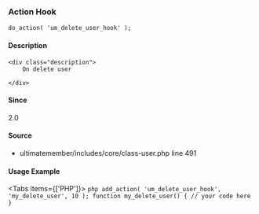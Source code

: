 
### Action Hook    
    
```
do_action( 'um_delete_user_hook' );
```

#### Description
    <div class="description">
        On delete user
 
    </div>



#### Since
<div class="description">
2.0
</div>

#### Source
  - <Link href="/developer/files/includes-core-class-user#source-view.491">ultimatemember/includes/core/class-user.php</Link> <Link href="/developer/files/includes-core-class-user#source-view.491">line 491</Link>



#### Usage Example

<Tabs items={['PHP']}>
    <Tab>
    ```php
    add_action( 'um_delete_user_hook', 'my_delete_user', 10 );
 function my_delete_user() {
     // your code here
 }
    ```
    </Tab>
</Tabs>